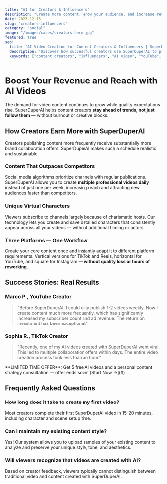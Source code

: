 ```yaml
---
title: "AI for Creators & Influencers"
description: "Create more content, grow your audience, and increase revenue with AI-powered video creation"
date: 2023-12-15
slug: "creators-influencers"
category: "social"
image: "/images/cases/creators-hero.jpg"
featured: true
seo:
  title: "AI Video Creation for Content Creators & Influencers | SuperDuperAI"
  description: "Discover how successful creators use SuperDuperAI to produce quality content faster than competitors. Join them today!"
  keywords: ["content creators", "influencers", "AI video", "YouTube", "TikTok", "Instagram", "content monetization", "channel growth"]
---
```


# Boost Your Revenue and Reach with AI Videos

The demand for video content continues to grow while quality expectations rise. SuperDuperAI helps content creators **stay ahead of trends, not just follow them** — without burnout or creative blocks.

<FeatureGrid>
  <Feature title="Rapid Content Production" description="Create complete videos in minutes instead of hours" icon="speed" />
  <Feature title="Consistent Characters" description="LoRA technology preserves your character details across all videos" icon="users" />
  <Feature title="Multi-Platform Adaptation" description="One content in formats for TikTok, YouTube and Instagram without rework" icon="layout" />
</FeatureGrid>

## How Creators Earn More with SuperDuperAI

Creators publishing content more frequently receive substantially more brand collaboration offers. SuperDuperAI makes such a schedule realistic and sustainable.

### Content That Outpaces Competitors

Social media algorithms prioritize channels with regular publications. SuperDuperAI allows you to create **multiple professional videos daily** instead of just one per week, increasing reach and attracting new audiences faster than competitors.

### Unique Virtual Characters

Viewers subscribe to channels largely because of charismatic hosts. Our technology lets you create and save detailed characters that consistently appear across all your videos — without additional filming or actors.

### Three Platforms — One Workflow

Create your core content once and instantly adapt it to different platform requirements. Vertical versions for TikTok and Reels, horizontal for YouTube, and square for Instagram — **without quality loss or hours of reworking**.

## Success Stories: Real Results

### Marco P., YouTube Creator

> "Before SuperDuperAI, I could only publish 1-2 videos weekly. Now I create content much more frequently, which has significantly increased my subscriber count and ad revenue. The return on investment has been exceptional."

### Sophia R., TikTok Creator

> "Recently, one of my AI videos created with SuperDuperAI went viral. This led to multiple collaboration offers within days. The entire video creation process took less than an hour."

<CTABox>
  **LIMITED TIME OFFER**: Get 5 free AI videos and a personal content strategy consultation — offer ends soon! [Start Now →](#)
</CTABox>

## Frequently Asked Questions

### How long does it take to create my first video?
Most creators complete their first SuperDuperAI video in 15-20 minutes, including character and scene setup time.

### Can I maintain my existing content style?
Yes! Our system allows you to upload samples of your existing content to analyze and preserve your unique style, tone, and aesthetics.

### Will viewers recognize that videos are created with AI?
Based on creator feedback, viewers typically cannot distinguish between traditional video and content created with SuperDuperAI. 